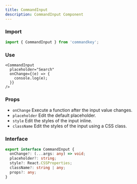 ```yaml
---
title: CommandInput
description: CommandInput Component
---
```



### Import

```js
import { CommandInput } from 'commandkey';
```

### Use

```tsx
<CommandInput
  placeholder="Search"
  onChange={(e) => {
    console.log(e);
  }}
/>
```

### Props

- `onChange` Execute a function after the input value changes.
- `placeholder` Edit the default placeholder.
- `style` Edit the styles of the input inline.
- `className` Edit the styles of the input using a CSS class.

### Interface

```ts
export interface CommandInput {
  onChange?: (...args: any) => void;
  placeholder?: string;
  style?: React.CSSProperties;
  className?: string | any;
  props?: any;
}
```

<CommandLanding client:idle />
